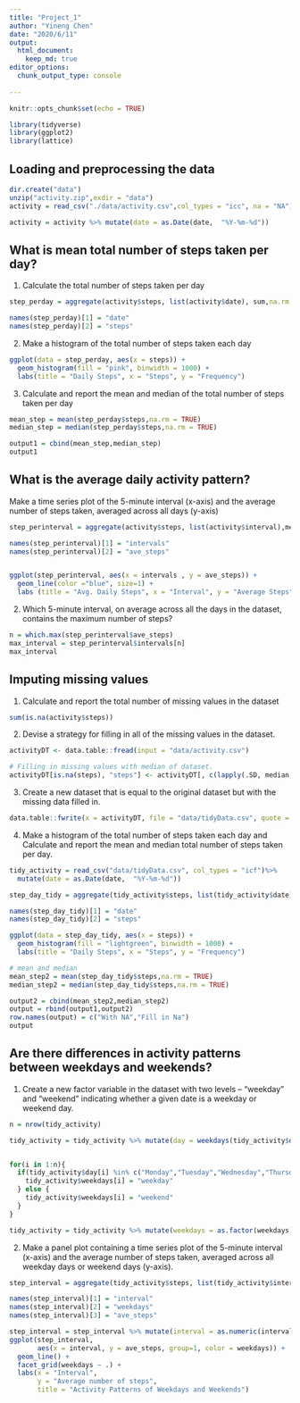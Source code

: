 ```yaml
---
title: "Project_1"
author: "Yineng Chen"
date: "2020/6/11"
output: 
  html_document:
    keep_md: true
editor_options: 
  chunk_output_type: console
  
---
```


```r
knitr::opts_chunk$set(echo = TRUE)

library(tidyverse)
library(ggplot2)
library(lattice)
```

## Loading and preprocessing the data

```r
dir.create("data")
unzip("activity.zip",exdir = "data")
activity = read_csv("./data/activity.csv",col_types = "icc", na = "NA")

activity = activity %>% mutate(date = as.Date(date,  "%Y-%m-%d"))

```

## What is mean total number of steps taken per day?

1. Calculate the total number of steps taken per day

```r
step_perday = aggregate(activity$steps, list(activity$date), sum,na.rm = F)

names(step_perday)[1] = "date"
names(step_perday)[2] = "steps"

```

2.  Make a histogram of the total number of steps taken each day

```r

ggplot(data = step_perday, aes(x = steps)) + 
  geom_histogram(fill = "pink", binwidth = 1000) +
  labs(title = "Daily Steps", x = "Steps", y = "Frequency")

```

3. Calculate and report the mean and median of the total number of steps taken per day

```r
mean_step = mean(step_perday$steps,na.rm = TRUE)
median_step = median(step_perday$steps,na.rm = TRUE)

output1 = cbind(mean_step,median_step)
output1
```


## What is the average daily activity pattern?

Make a time series plot of the 5-minute interval (x-axis) and the average number of steps taken, averaged across all days (y-axis)

```r
step_perinterval = aggregate(activity$steps, list(activity$interval),mean,na.rm = T)

names(step_perinterval)[1] = "intervals"
names(step_perinterval)[2] = "ave_steps"


ggplot(step_perinterval, aes(x = intervals , y = ave_steps)) +
  geom_line(color ="blue", size=1) + 
  labs (title = "Avg. Daily Steps", x = "Interval", y = "Average Steps") + theme_bw()
```

2. Which 5-minute interval, on average across all the days in the dataset, contains the maximum number of steps?

```r
n = which.max(step_perinterval$ave_steps)
max_interval = step_perinterval$intervals[n]
max_interval
```

## Imputing missing values

1. Calculate and report the total number of missing values in the dataset 
```r
sum(is.na(activity$steps))
```

2. Devise a strategy for filling in all of the missing values in the dataset. 
```r
activityDT <- data.table::fread(input = "data/activity.csv")

# Filling in missing values with median of dataset. 
activityDT[is.na(steps), "steps"] <- activityDT[, c(lapply(.SD, median, na.rm = TRUE)), .SDcols = c("steps")]
```

3. Create a new dataset that is equal to the original dataset but with the missing data filled in.

```r
data.table::fwrite(x = activityDT, file = "data/tidyData.csv", quote = FALSE)
```

4. Make a histogram of the total number of steps taken each day and Calculate and report the mean and median total number of steps taken per day.

```r
tidy_activity = read_csv("data/tidyData.csv", col_types = "icf")%>% 
  mutate(date = as.Date(date,  "%Y-%m-%d"))

step_day_tidy = aggregate(tidy_activity$steps, list(tidy_activity$date), sum,na.rm = T)

names(step_day_tidy)[1] = "date"
names(step_day_tidy)[2] = "steps"

ggplot(data = step_day_tidy, aes(x = steps)) + 
  geom_histogram(fill = "lightgreen", binwidth = 1000) +
  labs(title = "Daily Steps", x = "Steps", y = "Frequency")

# mean and median
mean_step2 = mean(step_day_tidy$steps,na.rm = TRUE)
median_step2 = median(step_day_tidy$steps,na.rm = TRUE)

output2 = cbind(mean_step2,median_step2)
output = rbind(output1,output2)
row.names(output) = c("With NA","Fill in Na")
output
```

## Are there differences in activity patterns between weekdays and weekends?

1. Create a new factor variable in the dataset with two levels – “weekday” and “weekend” indicating whether a given date is a weekday or weekend day.

```r
n = nrow(tidy_activity)

tidy_activity = tidy_activity %>% mutate(day = weekdays(tidy_activity$date)) %>% mutate(weekdays = vector(mode = "character",length = n))


for(i in 1:n){
  if(tidy_activity$day[i] %in% c("Monday","Tuesday","Wednesday","Thursday", "Friday")){
    tidy_activity$weekdays[i] = "weekday"
  } else {
    tidy_activity$weekdays[i] = "weekend"
  }
}

tidy_activity = tidy_activity %>% mutate(weekdays = as.factor(weekdays))  
```

2. Make a panel plot containing a time series plot of the 5-minute interval (x-axis) and the average number of steps taken, averaged across all weekday days or weekend days (y-axis). 

```r

step_interval = aggregate(tidy_activity$steps, list(tidy_activity$interval,tidy_activity$weekdays),mean,na.rm = T)

names(step_interval)[1] = "interval"
names(step_interval)[2] = "weekdays"
names(step_interval)[3] = "ave_steps"

step_interval = step_interval %>% mutate(interval = as.numeric(interval))
ggplot(step_interval, 
       aes(x = interval, y = ave_steps, group=1, color = weekdays)) +  
  geom_line() + 
  facet_grid(weekdays ~ .) +
  labs(x = "Interval",
       y = "Average number of steps", 
       title = "Activity Patterns of Weekdays and Weekends")
```

